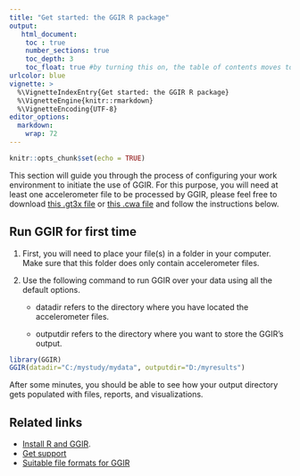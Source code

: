 ```yaml
---
title: "Get started: the GGIR R package"
output:
   html_document:
    toc : true
    number_sections: true
    toc_depth: 3
    toc_float: true #by turning this on, the table of contents moves to the left of the page.
urlcolor: blue
vignette: >
  %\VignetteIndexEntry{Get started: the GGIR R package}
  %\VignetteEngine{knitr::rmarkdown}
  %\VignetteEncoding{UTF-8}
editor_options:
  markdown:
    wrap: 72
---
```


```r
knitr::opts_chunk$set(echo = TRUE)
```

This section will guide you through the process of configuring your work
environment to initiate the use of GGIR. For this purpose, you will need
at least one accelerometer file to be processed by GGIR, please feel
free to download [this .gt3x file](https://www.dropbox.com/s/covfyj31sarfaw0/GGIR01.gt3x?dl=0) or [this .cwa file](https://biobank.ndph.ox.ac.uk/ukb/refer.cgi?id=131620)
and follow the instructions below.

## Run GGIR for first time

1.  First, you will need to place your file(s) in a folder in your
    computer. Make sure that this folder does only contain accelerometer
    files.

2.  Use the following command to run GGIR over your data using all the
    default options.

    -   datadir refers to the directory where you have located the
        accelerometer files.

    -   outputdir refers to the directory where you want to store the
        GGIR’s output.

``` r
library(GGIR) 
GGIR(datadir="C:/mystudy/mydata", outputdir="D:/myresults")
```

After some minutes, you should be able to see how your output directory
gets populated with files, reports, and visualizations.

## Related links

-   [Install R and GGIR]().
-   [Get support]()
-   [Suitable file formats for GGIR]()
